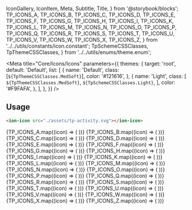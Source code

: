   IconGallery,
  IconItem,
  Meta,
  Subtitle,
  Title,
} from '@storybook/blocks';
  TP_ICONS_A,
  TP_ICONS_B,
  TP_ICONS_C,
  TP_ICONS_D,
  TP_ICONS_E,
  TP_ICONS_F,
  TP_ICONS_G,
  TP_ICONS_H,
  TP_ICONS_I,
  TP_ICONS_K,
  TP_ICONS_L,
  TP_ICONS_M,
  TP_ICONS_N,
  TP_ICONS_O,
  TP_ICONS_P,
  TP_ICONS_Q,
  TP_ICONS_R,
  TP_ICONS_S,
  TP_ICONS_T,
  TP_ICONS_U,
  TP_ICONS_V,
  TP_ICONS_W,
  TP_ICONS_X,
  TP_ICONS_Z,
} from '../../utils/constants/icon.constant';
  TpSchemeCSSClasses,
  TpThemeCSSClasses,
} from '../../utils/enums/theme.enum';

<Meta
  title="Core/Icons/Icons"
  parameters={{
    themes: {
      target: 'root',
      default: 'Default',
      list: [
        {
          name: 'Default',
          class: [`${TpThemeCSSClasses.MedSoft}`],
          color: '#121616',
        },
        {
          name: 'Light',
          class: [
            `${TpThemeCSSClasses.MedSoft}`,
            `${TpSchemeCSSClasses.Light}`,
          ],
          color: '#F9FAFA',
        },
      ],
    },
  }}
/>

<Title>Icons</Title>

## Usage

```html
<ion-icon src="./assets/tp-activity.svg"></ion-icon>
```

<Title>A</Title>
<IconGallery>
  {TP_ICONS_A.map((icon) => (
    <IconItem name={`${icon}.svg`}>
      <ion-icon
        src={`./icons/${icon}.svg`}
        style={{
          '--stroke': 'var(--tp-color-neutral-1)',
          '--fill': 'var(--tp-color-neutral-10)',
        }}
      ></ion-icon>
    </IconItem>
  ))}
</IconGallery>

<Title>B</Title>
<IconGallery>
  {TP_ICONS_B.map((icon) => (
    <IconItem name={`${icon}.svg`}>
      <ion-icon
        src={`./icons/${icon}.svg`}
        style={{
          '--stroke': 'var(--tp-color-neutral-1)',
          '--fill': 'var(--tp-color-neutral-10)',
        }}
      ></ion-icon>
    </IconItem>
  ))}
</IconGallery>

<Title>C</Title>
<IconGallery>
  {TP_ICONS_C.map((icon) => (
    <IconItem name={`${icon}.svg`}>
      <ion-icon
        src={`./icons/${icon}.svg`}
        style={{
          '--stroke': 'var(--tp-color-neutral-1)',
          '--fill': 'var(--tp-color-neutral-10)',
        }}
      ></ion-icon>
    </IconItem>
  ))}
</IconGallery>

<Title>D</Title>
<IconGallery>
  {TP_ICONS_D.map((icon) => (
    <IconItem name={`${icon}.svg`}>
      <ion-icon
        src={`./icons/${icon}.svg`}
        style={{
          '--stroke': 'var(--tp-color-neutral-1)',
          '--fill': 'var(--tp-color-neutral-10)',
        }}
      ></ion-icon>
    </IconItem>
  ))}
</IconGallery>

<Title>E</Title>
<IconGallery>
  {TP_ICONS_E.map((icon) => (
    <IconItem name={`${icon}.svg`}>
      <ion-icon
        src={`./icons/${icon}.svg`}
        style={{
          '--stroke': 'var(--tp-color-neutral-1)',
          '--fill': 'var(--tp-color-neutral-10)',
        }}
      ></ion-icon>
    </IconItem>
  ))}
</IconGallery>

<Title>F</Title>
<IconGallery>
  {TP_ICONS_F.map((icon) => (
    <IconItem name={`${icon}.svg`}>
      <ion-icon
        src={`./icons/${icon}.svg`}
        style={{
          '--stroke': 'var(--tp-color-neutral-1)',
          '--fill': 'var(--tp-color-neutral-10)',
        }}
      ></ion-icon>
    </IconItem>
  ))}
</IconGallery>

<Title>G</Title>
<IconGallery>
  {TP_ICONS_G.map((icon) => (
    <IconItem name={`${icon}.svg`}>
      <ion-icon
        src={`./icons/${icon}.svg`}
        style={{
          '--stroke': 'var(--tp-color-neutral-1)',
          '--fill': 'var(--tp-color-neutral-10)',
        }}
      ></ion-icon>
    </IconItem>
  ))}
</IconGallery>

<Title>H</Title>
<IconGallery>
  {TP_ICONS_H.map((icon) => (
    <IconItem name={`${icon}.svg`}>
      <ion-icon
        src={`./icons/${icon}.svg`}
        style={{
          '--stroke': 'var(--tp-color-neutral-1)',
          '--fill': 'var(--tp-color-neutral-10)',
        }}
      ></ion-icon>
    </IconItem>
  ))}
</IconGallery>

<Title>I</Title>
<IconGallery>
  {TP_ICONS_I.map((icon) => (
    <IconItem name={`${icon}.svg`}>
      <ion-icon
        src={`./icons/${icon}.svg`}
        style={{
          '--stroke': 'var(--tp-color-neutral-1)',
          '--fill': 'var(--tp-color-neutral-10)',
        }}
      ></ion-icon>
    </IconItem>
  ))}
</IconGallery>

<Title>K</Title>
<IconGallery>
  {TP_ICONS_K.map((icon) => (
    <IconItem name={`${icon}.svg`}>
      <ion-icon
        src={`./icons/${icon}.svg`}
        style={{
          '--stroke': 'var(--tp-color-neutral-1)',
          '--fill': 'var(--tp-color-neutral-10)',
        }}
      ></ion-icon>
    </IconItem>
  ))}
</IconGallery>

<Title>L</Title>
<IconGallery>
  {TP_ICONS_L.map((icon) => (
    <IconItem name={`${icon}.svg`}>
      <ion-icon
        src={`./icons/${icon}.svg`}
        style={{
          '--stroke': 'var(--tp-color-neutral-1)',
          '--fill': 'var(--tp-color-neutral-10)',
        }}
      ></ion-icon>
    </IconItem>
  ))}
</IconGallery>

<Title>M</Title>
<IconGallery>
  {TP_ICONS_M.map((icon) => (
    <IconItem name={`${icon}.svg`}>
      <ion-icon
        src={`./icons/${icon}.svg`}
        style={{
          '--stroke': 'var(--tp-color-neutral-1)',
          '--fill': 'var(--tp-color-neutral-10)',
        }}
      ></ion-icon>
    </IconItem>
  ))}
</IconGallery>

<Title>N</Title>
<IconGallery>
  {TP_ICONS_N.map((icon) => (
    <IconItem name={`${icon}.svg`}>
      <ion-icon
        src={`./icons/${icon}.svg`}
        style={{
          '--stroke': 'var(--tp-color-neutral-1)',
          '--fill': 'var(--tp-color-neutral-10)',
        }}
      ></ion-icon>
    </IconItem>
  ))}
</IconGallery>

<Title>O</Title>
<IconGallery>
  {TP_ICONS_O.map((icon) => (
    <IconItem name={`${icon}.svg`}>
      <ion-icon
        src={`./icons/${icon}.svg`}
        style={{
          '--stroke': 'var(--tp-color-neutral-1)',
          '--fill': 'var(--tp-color-neutral-10)',
        }}
      ></ion-icon>
    </IconItem>
  ))}
</IconGallery>

<Title>P</Title>
<IconGallery>
  {TP_ICONS_P.map((icon) => (
    <IconItem name={`${icon}.svg`}>
      <ion-icon
        src={`./icons/${icon}.svg`}
        style={{
          '--stroke': 'var(--tp-color-neutral-1)',
          '--fill': 'var(--tp-color-neutral-10)',
        }}
      ></ion-icon>
    </IconItem>
  ))}
</IconGallery>

<Title>Q</Title>
<IconGallery>
  {TP_ICONS_Q.map((icon) => (
    <IconItem name={`${icon}.svg`}>
      <ion-icon
        src={`./icons/${icon}.svg`}
        style={{
          '--stroke': 'var(--tp-color-neutral-1)',
          '--fill': 'var(--tp-color-neutral-10)',
        }}
      ></ion-icon>
    </IconItem>
  ))}
</IconGallery>

<Title>R</Title>
<IconGallery>
  {TP_ICONS_R.map((icon) => (
    <IconItem name={`${icon}.svg`}>
      <ion-icon
        src={`./icons/${icon}.svg`}
        style={{
          '--stroke': 'var(--tp-color-neutral-1)',
          '--fill': 'var(--tp-color-neutral-10)',
        }}
      ></ion-icon>
    </IconItem>
  ))}
</IconGallery>

<Title>S</Title>
<IconGallery>
  {TP_ICONS_S.map((icon) => (
    <IconItem name={`${icon}.svg`}>
      <ion-icon
        src={`./icons/${icon}.svg`}
        style={{
          '--stroke': 'var(--tp-color-neutral-1)',
          '--fill': 'var(--tp-color-neutral-10)',
        }}
      ></ion-icon>
    </IconItem>
  ))}
</IconGallery>

<Title>T</Title>
<IconGallery>
  {TP_ICONS_T.map((icon) => (
    <IconItem name={`${icon}.svg`}>
      <ion-icon
        src={`./icons/${icon}.svg`}
        style={{
          '--stroke': 'var(--tp-color-neutral-1)',
          '--fill': 'var(--tp-color-neutral-10)',
        }}
      ></ion-icon>
    </IconItem>
  ))}
</IconGallery>

<Title>U</Title>
<IconGallery>
  {TP_ICONS_U.map((icon) => (
    <IconItem name={`${icon}.svg`}>
      <ion-icon
        src={`./icons/${icon}.svg`}
        style={{
          '--stroke': 'var(--tp-color-neutral-1)',
          '--fill': 'var(--tp-color-neutral-10)',
        }}
      ></ion-icon>
    </IconItem>
  ))}
</IconGallery>

<Title>V</Title>
<IconGallery>
  {TP_ICONS_V.map((icon) => (
    <IconItem name={`${icon}.svg`}>
      <ion-icon
        src={`./icons/${icon}.svg`}
        style={{
          '--stroke': 'var(--tp-color-neutral-1)',
          '--fill': 'var(--tp-color-neutral-10)',
        }}
      ></ion-icon>
    </IconItem>
  ))}
</IconGallery>

<Title>W</Title>
<IconGallery>
  {TP_ICONS_W.map((icon) => (
    <IconItem name={`${icon}.svg`}>
      <ion-icon
        src={`./icons/${icon}.svg`}
        style={{
          '--stroke': 'var(--tp-color-neutral-1)',
          '--fill': 'var(--tp-color-neutral-10)',
        }}
      ></ion-icon>
    </IconItem>
  ))}
</IconGallery>

<Title>X</Title>
<IconGallery>
  {TP_ICONS_X.map((icon) => (
    <IconItem name={`${icon}.svg`}>
      <ion-icon
        src={`./icons/${icon}.svg`}
        style={{
          '--stroke': 'var(--tp-color-neutral-1)',
          '--fill': 'var(--tp-color-neutral-10)',
        }}
      ></ion-icon>
    </IconItem>
  ))}
</IconGallery>

<Title>Z</Title>
<IconGallery>
  {TP_ICONS_Z.map((icon) => (
    <IconItem name={`${icon}.svg`}>
      <ion-icon
        src={`./icons/${icon}.svg`}
        style={{
          '--stroke': 'var(--tp-color-neutral-1)',
          '--fill': 'var(--tp-color-neutral-10)',
        }}
      ></ion-icon>
    </IconItem>
  ))}
</IconGallery>
